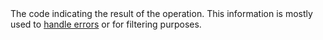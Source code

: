   

<ParamField body="ResultCode" type="string">     
The code indicating the result of the operation. This information is mostly used to <a href="/errors/codes">handle errors</a> or for filtering purposes. 
</ParamField>